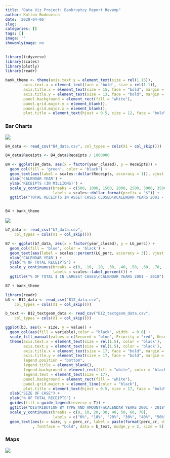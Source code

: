 ```yaml
---
title: "Data Viz Project: Bankruptcy Report Revamp"
author: Kolton Bodnovich
date: '2020-04-06'
slug: 
categories: []
tags: []
image: ''
showonlyimage: no
---
```


```r
library(tidyverse)
library(scales)
library(plotly)
library(readr)

bank_theme <- theme(axis.text.y = element_text(size = rel(1.15)),
        axis.text.x = element_text(face = 'bold', size = rel(1.1)), 
        axis.title.x = element_text(size = 15, face = "bold", margin = margin(t = 10)), 
        axis.title.y = element_text(size = 13, face = "bold", margin = margin(r = 5)),
        panel.background = element_rect(fill = "white"),
        panel.grid.major.y = element_blank(),
        panel.grid.major.x = element_blank(),
        plot.title = element_text(hjust = 0.5, size = 12, face = "bold"))

```



### Bar Charts

![](/portfolio/2020-04-06-attempt_files/B4_old.jpg)

```r

B4_data <- read_csv("B4_data.csv", col_types = cols(X1 = col_skip()))

B4_data$Receipts <- B4_data$Receipts / 1000000 

```

```r

B4 <- ggplot(B4_data, aes(x = factor(year_closed), y = Receipts)) +
  geom_col(fill = 'green', color = 'black') +
  geom_text(aes(label = scales::dollar(Receipts, accuracy = 1)), vjust = -.5, size = 2.8) +
  xlab('CALENDAR YEAR') +
  ylab('RECEIPTS (IN MILLIONS)') +
  scale_y_continuous(breaks = c(500, 1000, 1500, 2000, 2500, 3000, 3500, 4000),
                     labels = scales::dollar_format(prefix = "$")) +
  ggtitle("TOTAL RECEIPTS IN ASSET CASES CLOSED\nCALENDAR YEARS 2001 - 2018")


B4 + bank_theme

```

![](/portfolio/2020-04-06-attempt_files/b7_bar_old.jpg)

```r
b7_data <- read_csv("b7_data.csv", 
    col_types = cols(X1 = col_skip()))

```

```r

B7 <- ggplot(b7_data, aes(x = factor(year_closed), y = LG_perc)) +
  geom_col(fill = 'blue', color = 'black') +
  geom_text(aes(label = scales::percent(LG_perc, accuracy = 3)), vjust = -.5, size = 2.8) +
  xlab('CALENDAR YEAR') +
  ylab('% OF TOTAL RECEIPTS') +
  scale_y_continuous(breaks = c(0, .10, .20, .30, .40, .50, .60, .70, .80),
                     labels = scales::label_percent()) +
  ggtitle("% OF TOTAL $ IN LARGEST CASES\nCALENDAR YEARS 2001 - 2018")

B7 + bank_theme

```

```r
library(readr)
b3 <- B12_data <- read_csv("B12_data.csv", 
    col_types = cols(X1 = col_skip()))

b_text <- B12_textgeom_data <- read_csv("B12_textgeom_data.csv", 
    col_types = cols(X1 = col_skip()))
```


```r

ggplot(b3, aes(x = size, y = value)) + 
  geom_col(aes(fill = variable),color = "black", width  = 0.6) +
  scale_fill_manual(values = c(Secured = "blue", Priority = "red", Unsecured = "yellow")) +
  theme(axis.text.x = element_text(size = rel(1.5), color = 'black'), 
        axis.text.y = element_text(size = rel(1.5), color = 'black'),
        axis.title.x = element_text(size = 17, face = "bold", margin = margin(t = 10)), 
        axis.title.y = element_text(size = 17, face = "bold", margin = margin(r = 15)),
        legend.position = "bottom",
        legend.title = element_blank(),
        legend.background = element_rect(fill = "white", color = "black"),
        legend.text = element_text(size = 17),
        panel.background = element_rect(fill = "white"),
        panel.grid.major.y = element_line(color = "black"),
        plot.title = element_text(hjust = 0.5, size = 17, face = "bold")) +
  xlab("SIZE OF CASE") +
  ylab("% OF TOTAL RECEIPTS") +
  guides(fill = guide_legend(reverse = T)) +
  ggtitle("DISTRIBUTION BY TYPE AND AMOUNT\nCALENDAR YEARS 2001 - 2018") +
  scale_y_continuous(breaks = c(0, 10, 20, 30, 40, 50, 60, 70),
                     labels = c("0%", "10%", "20%", "30%", "40%", "50%", "60%", "70%")) +
  geom_text(aes(x = size, y = perc_cr, label = paste(format(perc_cr, digits = 3), "%"))
            , fontface = "bold", data = b_text, nudge_y = 2, size = 5)
```


### Maps

![](/portfolio/2020-04-06-attempt_files/b2_map_old.jpg)
